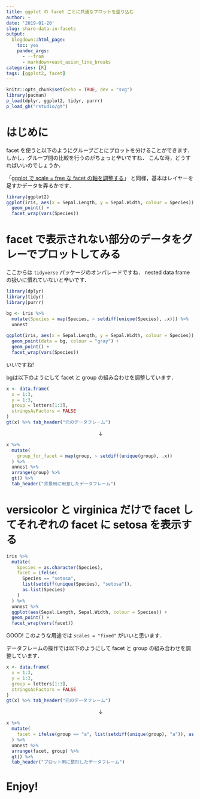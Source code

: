 ```yaml
---
title: ggplot の facet ごとに共通なプロットを盛り込む
author: ~
date: '2019-01-20'
slug: share-data-in-facets
output:
  blogdown::html_page:
    toc: yes
    pandoc_args: 
      - --from
      - markdown+east_asian_line_breaks
categories: [R]
tags: [ggplot2, facet]
---
```


```r
knitr::opts_chunk$set(echo = TRUE, dev = "svg")
library(pacman)
p_load(dplyr, ggplot2, tidyr, purrr)
p_load_gh("rstudio/gt")
```

# はじめに

facet を使うと以下のようにグループごとにプロットを分けることができます．
しかし，グループ間の比較を行うのがちょっと辛いですね．
こんな時，どうすればいいのでしょうか．

「[ggplot で scale = free な facet の軸を調整する](https://atusy.github.io/blog/2019/01/20/control-axes-in-faceted-plots/)」
と同様，基本はレイヤーを足すかデータを弄るかです．


```r
library(ggplot2)
ggplot(iris, aes(x = Sepal.Length, y = Sepal.Width, colour = Species)) +
  geom_point() +
  facet_wrap(vars(Species))
```

# facet で表示されない部分のデータをグレーでプロットしてみる

ここからは `tidyverse` パッケージのオンパレードですね．
nested data frame の扱いに慣れていないと辛いです．

```r
library(dplyr)
library(tidyr)
library(purrr)

bg <- iris %>% 
  mutate(Species = map(Species, ~ setdiff(unique(Species), .x))) %>%
  unnest
  
ggplot(iris, aes(x = Sepal.Length, y = Sepal.Width, colour = Species)) +
  geom_point(data = bg, colour = "gray") +
  geom_point() +
  facet_wrap(vars(Species))
```

いいですね!


bgは以下のようにして facet と group の組み合わせを調整しています．

```r
x <- data.frame(
  x = 1:3,
  y = 1:3,
  group = letters[1:3],
  stringsAsFactors = FALSE
)
gt(x) %>% tab_header("元のデータフレーム")
```

<div style="text-align:center"> ↓ </div>

```r
x %>%
  mutate(
    group_for_facet = map(group, ~ setdiff(unique(group), .x))
  ) %>%
  unnest %>%
  arrange(group) %>%
  gt() %>% 
  tab_header("背景用に用意したデータフレーム")
```


# versicolor と virginica だけで facet してそれぞれの facet に setosa を表示する



```r
iris %>%
  mutate(
    Species = as.character(Species),
    facet = ifelse(
      Species == "setosa", 
      list(setdiff(unique(Species), "setosa")),
      as.list(Species)
    )
  ) %>%
  unnest %>%
  ggplot(aes(Sepal.Length, Sepal.Width, colour = Species)) +
  geom_point() +
  facet_wrap(vars(facet))
```

GOOD! このような用途では `scales = "fixed"` がいいと思います．

データフレームの操作では以下のようにして facet と group の組み合わせを調整しています．

```r
x <- data.frame(
  x = 1:3,
  y = 1:3,
  group = letters[1:3],
  stringsAsFactors = FALSE
)
gt(x) %>% tab_header("元のデータフレーム")
```

<div style="text-align:center"> ↓ </div>

```r
x %>%
  mutate(
    facet = ifelse(group == "a", list(setdiff(unique(group), "a")), as.list(group))
  ) %>%
  unnest %>%
  arrange(facet, group) %>%
  gt() %>% 
  tab_header("プロット用に整形したデータフレーム")
```


# Enjoy!